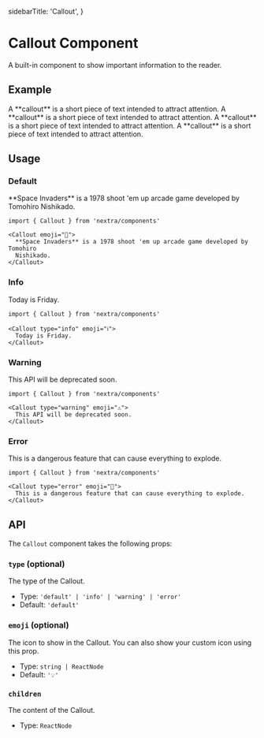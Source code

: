   sidebarTitle: 'Callout',
}

# Callout Component

A built-in component to show important information to the reader.


## Example

<Callout>
  A **callout** is a short piece of text intended to attract attention.
</Callout>

<Callout type="info">
  A **callout** is a short piece of text intended to attract attention.
</Callout>

<Callout type="warning">
  A **callout** is a short piece of text intended to attract attention.
</Callout>

<Callout type="error">
  A **callout** is a short piece of text intended to attract attention.
</Callout>

## Usage

### Default

<Callout emoji="👾">
  **Space Invaders** is a 1978 shoot 'em up arcade game developed by Tomohiro
  Nishikado.
</Callout>

```mdx
import { Callout } from 'nextra/components'

<Callout emoji="👾">
  **Space Invaders** is a 1978 shoot 'em up arcade game developed by Tomohiro
  Nishikado.
</Callout>
```

### Info

<Callout type="info" emoji="ℹ️">
  Today is Friday.
</Callout>

```mdx
import { Callout } from 'nextra/components'

<Callout type="info" emoji="ℹ️">
  Today is Friday.
</Callout>
```

### Warning

<Callout type="warning" emoji="⚠️">
  This API will be deprecated soon.
</Callout>

```mdx
import { Callout } from 'nextra/components'

<Callout type="warning" emoji="⚠️">
  This API will be deprecated soon.
</Callout>
```

### Error

<Callout type="error" emoji="🚫">
  This is a dangerous feature that can cause everything to explode.
</Callout>

```mdx
import { Callout } from 'nextra/components'

<Callout type="error" emoji="️🚫">
  This is a dangerous feature that can cause everything to explode.
</Callout>
```

## API

The `Callout` component takes the following props:

### `type` (optional)

The type of the Callout.

- Type: `'default' | 'info' | 'warning' | 'error'`
- Default: `'default'`

### `emoji` (optional)

The icon to show in the Callout. You can also show your custom icon using this
prop.

- Type: `string | ReactNode`
- Default: `'💡'`

### `children`

The content of the Callout.

- Type: `ReactNode`
